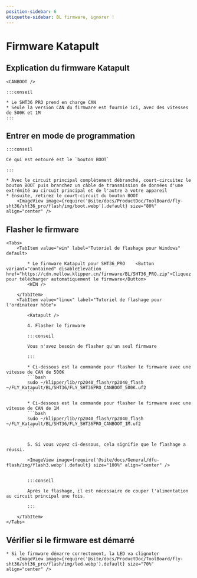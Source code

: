 ```yaml
---
position-sidebar: 6
étiquette-sidebar: BL firmware, ignorer !
---
```



# Firmware Katapult

## Explication du firmware Katapult

    <CANBOOT />

    :::conseil

    * Le SHT36 PRO prend en charge CAN
    * Seule la version CAN du firmware est fournie ici, avec des vitesses de 500K et 1M
    :::

## Entrer en mode de programmation

    :::conseil

    Ce qui est entouré est le `bouton BOOT`

    :::

    * Avec le circuit principal complètement débranché, court-circuitez le bouton BOOT puis branchez un câble de transmission de données d'une extrémité au circuit principal et de l'autre à votre appareil
    * Ensuite, retirez le court-circuit du bouton BOOT
        <ImageView image={require('@site/docs/ProductDoc/ToolBoard/fly-sht36/sht36_pro/flash/img/boot.webp').default} size="80%" align="center" />

## Flasher le firmware
    <Tabs>
        <TabItem value="win" label="Tutoriel de flashage pour Windows" default>

            * Le firmware Katapult pour SHT36_PRO    <Button variant="contained" disableElevation href="https://cdn.mellow.klipper.cn/firmware/BL/SHT36_PRO.zip">Cliquez pour télécharger automatiquement le firmware</Button>
            <WIN />

        </TabItem>
        <TabItem value="linux" label="Tutoriel de flashage pour l'ordinateur hôte">
            
            <Katapult />

            4. Flasher le firmware

            :::conseil

            Vous n'avez besoin de flasher qu'un seul firmware

            :::

            * Ci-dessous est la commande pour flasher le firmware avec une vitesse de CAN de 500K
            ```bash
            sudo ~/klipper/lib/rp2040_flash/rp2040_flash ~/FLY_Katapult/BL/SHT36/FLY_SHT36PRO_CANBOOT_500K.uf2
            ```
                       
            * Ci-dessous est la commande pour flasher le firmware avec une vitesse de CAN de 1M
            ```bash
            sudo ~/klipper/lib/rp2040_flash/rp2040_flash ~/FLY_Katapult/BL/SHT36/FLY_SHT36PRO_CANBOOT_1M.uf2
            ```


            5. Si vous voyez ci-dessous, cela signifie que le flashage a réussi.

            <ImageView image={require('@site/docs/General/dfu-flash/img/flash3.webp').default} size="100%" align="center" />


            :::conseil

            Après le flashage, il est nécessaire de couper l'alimentation au circuit principal une fois.

            :::

        </TabItem>
    </Tabs>

## Vérifier si le firmware est démarré

    * Si le firmware démarre correctement, la LED va clignoter
        <ImageView image={require('@site/docs/ProductDoc/ToolBoard/fly-sht36/sht36_pro/flash/img/led.webp').default} size="70%" align="center" />
